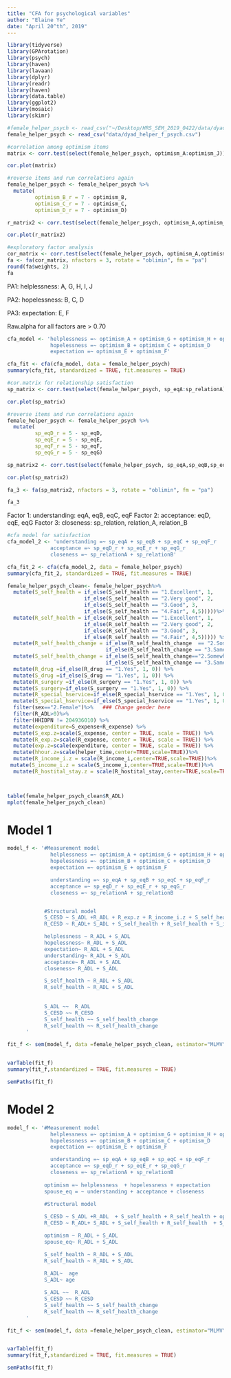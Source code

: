 ```yaml
---
title: "CFA for psychological variables"
author: "Elaine Ye"
date: "April 20^th^, 2019"
---
```


```r
library(tidyverse)
library(GPArotation)
library(psych)
library(haven)
library(lavaan)
library(dplyr)
library(readr)
library(haven)
library(data.table)
library(ggplot2)
library(mosaic)
library(skimr)
```

```r
#female_helper_psych <- read_csv("~/Desktop/HRS_SEM_2019_0422/data/dyad_helper_f_psych.csv")
female_helper_psych <- read_csv("data/dyad_helper_f_psych.csv")

```

```r
#correlation among optimism items 
matrix <- corr.test(select(female_helper_psych, optimism_A:optimism_J))$r

cor.plot(matrix)
```

```r
#reverse items and run correlations again
female_helper_psych <- female_helper_psych %>%
  mutate(
         optimism_B_r = 7 - optimism_B,
         optimism_C_r = 7 - optimism_C,
         optimism_D_r = 7 - optimism_D)

r_matrix2 <- corr.test(select(female_helper_psych, optimism_A,optimism_B_r,optimism_C_r,optimism_D_r,optimism_E,optimism_F,optimism_G,optimism_H,optimism_I,optimism_J))$r

cor.plot(r_matrix2)
```

```r
#exploratory factor analysis 
cor_matrix <- corr.test(select(female_helper_psych, optimism_A,optimism_B_r,optimism_C_r,optimism_D_r,optimism_E,optimism_F,optimism_G,optimism_H,optimism_I,optimism_J))$r
fa <- fa(cor_matrix, nfactors = 3, rotate = "oblimin", fm = "pa")
round(fa$weights, 2)
fa
```

PA1: helplessness: A, G, H, I, J

PA2: hopelessness: B, C, D 

PA3: expectation: E, F 

Raw.alpha for all factors are > 0.70 


```r
cfa_model <- 'helplessness =~ optimism_A + optimism_G + optimism_H + optimism_I + optimism_J
              hopelessness =~ optimism_B + optimism_C + optimism_D
              expectation =~ optimism_E + optimism_F'

cfa_fit <- cfa(cfa_model, data = female_helper_psych) 
summary(cfa_fit, standardized = TRUE, fit.measures = TRUE)
```

```r
#cor.matrix for relationship satisfaction
sp_matrix <- corr.test(select(female_helper_psych, sp_eqA:sp_relationA))$r

cor.plot(sp_matrix)
```

```r
#reverse items and run correlations again
female_helper_psych <- female_helper_psych %>%
  mutate(
         sp_eqD_r = 5 - sp_eqD,
         sp_eqE_r = 5 - sp_eqE,
         sp_eqF_r = 5 - sp_eqF,
         sp_eqG_r = 5 - sp_eqG)

sp_matrix2 <- corr.test(select(female_helper_psych, sp_eqA,sp_eqB,sp_eqC,sp_eqD_r,sp_eqE_r,sp_eqF_r,sp_eqG_r,sp_relation,sp_relationA,sp_relationB))$r

cor.plot(sp_matrix2)
```

```r
fa_3 <- fa(sp_matrix2, nfactors = 3, rotate = "oblimin", fm = "pa")

fa_3
```

Factor 1: understanding: eqA, eqB, eqC, eqF
Factor 2: acceptance: eqD, eqE, eqG 
Factor 3: closeness: sp_relation, relation_A, relation_B

```r
#cfa model for satisfaction 
cfa_model_2 <- 'understanding =~ sp_eqA + sp_eqB + sp_eqC + sp_eqF_r
              acceptance =~ sp_eqD_r + sp_eqE_r + sp_eqG_r
              closeness =~ sp_relationA + sp_relationB'

cfa_fit_2 <- cfa(cfa_model_2, data = female_helper_psych) 
summary(cfa_fit_2, standardized = TRUE, fit.measures = TRUE)

```


```r
female_helper_psych_clean<- female_helper_psych%>%
  mutate(S_self_health = if_else(S_self_health == "1.Excellent", 1,
                         if_else(S_self_health == "2.Very good", 2,
                         if_else(S_self_health == "3.Good", 3,
                         if_else(S_self_health == "4.Fair", 4,5)))))%>%
  mutate(R_self_health = if_else(R_self_health == "1.Excellent", 1,
                         if_else(R_self_health == "2.Very good", 2,
                         if_else(R_self_health == "3.Good", 3,
                         if_else(R_self_health == "4.Fair", 4,5))))) %>%
  mutate(R_self_health_change = if_else(R_self_health_change  == "2.Somewhat better", 0,
                                if_else(R_self_health_change == "3.Same", 1, 2)))%>%
  mutate(S_self_health_change = if_else(S_self_health_change=="2.Somewhat better", 0,
                                if_else(S_self_health_change == "3.Same", 1, 2)))%>%
  mutate(R_drug =if_else(R_drug == "1.Yes", 1, 0)) %>%
  mutate(S_drug =if_else(S_drug == "1.Yes", 1, 0)) %>%
  mutate(R_surgery =if_else(R_surgery == "1.Yes", 1, 0)) %>%
  mutate(S_surgery=if_else(S_surgery == "1.Yes", 1, 0)) %>%
  mutate(R_special_hservice=if_else(R_special_hservice == "1.Yes", 1, 0)) %>%
  mutate(S_special_hservice=if_else(S_special_hservice == "1.Yes", 1, 0))  %>%
  filter(sex=="2.Female")%>%   ### Change gender here 
  filter(R_ADL>0)%>%
  filter(HHIDPN != 204936010) %>%
  mutate(expenditure=S_expense+R_expense) %>%
  mutate(S_exp.z=scale(S_expense, center = TRUE, scale = TRUE)) %>%
  mutate(R_exp.z=scale(R_expense, center = TRUE, scale = TRUE)) %>%
  mutate(exp.z=scale(expenditure, center = TRUE, scale = TRUE)) %>%
  mutate(hhour.z=scale(helper_time,center=TRUE,scale=TRUE))%>%
  mutate(R_income_i.z = scale(R_income_i,center=TRUE,scale=TRUE))%>%
 mutate(S_income_i.z = scale(S_income_i,center=TRUE,scale=TRUE))%>%
  mutate(R_hostital_stay.z = scale(R_hostital_stay,center=TRUE,scale=TRUE))



table(female_helper_psych_clean$R_ADL)
mplot(female_helper_psych_clean)
```


# Model 1
```r
model_f <- '#Measurement model
              helplessness =~ optimism_A + optimism_G + optimism_H + optimism_I + optimism_J
              hopelessness =~ optimism_B + optimism_C + optimism_D
              expectation =~ optimism_E + optimism_F

              understanding =~ sp_eqA + sp_eqB + sp_eqC + sp_eqF_r
              acceptance =~ sp_eqD_r + sp_eqE_r + sp_eqG_r
              closeness =~ sp_relationA + sp_relationB


            #Structural model
            S_CESD ~ S_ADL +R_ADL + R_exp.z + R_income_i.z + S_self_health + R_self_health + helplessness+ hopelessness +  expectation +understanding +acceptance +closeness
            R_CESD ~ R_ADL+ S_ADL + S_self_health + R_self_health + S_income_i.z + S_self_health + R_self_health  + helplessness+ hopelessness +  expectation +understanding +acceptance +closeness

            helplessness ~ R_ADL + S_ADL
            hopelessness~ R_ADL + S_ADL
            expectation~ R_ADL + S_ADL
            understanding~ R_ADL + S_ADL
            acceptance~ R_ADL + S_ADL
            closeness~ R_ADL + S_ADL

            S_self_health ~ R_ADL + S_ADL 
            R_self_health ~ R_ADL + S_ADL 
          
          
            S_ADL ~~  R_ADL 
            S_CESD ~~ R_CESD
            S_self_health ~~ S_self_health_change
            R_self_health ~~ R_self_health_change
      '

fit_f <- sem(model_f, data =female_helper_psych_clean, estimator="MLMV")


varTable(fit_f)
summary(fit_f,standardized = TRUE, fit.measures = TRUE)

semPaths(fit_f)
```

# Model 2
```r
model_f <- '#Measurement model
              helplessness =~ optimism_A + optimism_G + optimism_H + optimism_I + optimism_J
              hopelessness =~ optimism_B + optimism_C + optimism_D
              expectation =~ optimism_E + optimism_F

              understanding =~ sp_eqA + sp_eqB + sp_eqC + sp_eqF_r
              acceptance =~ sp_eqD_r + sp_eqE_r + sp_eqG_r
              closeness =~ sp_relationA + sp_relationB
      
            optimism =~ helplessness  + hopelessness + expectation
            spouse_eq = ~ understanding + acceptance + closeness

            #Structural model
            
            S_CESD ~ S_ADL +R_ADL  + S_self_health + R_self_health + optimism + spouse_eq
            R_CESD ~ R_ADL+ S_ADL + S_self_health + R_self_health  + S_self_health + R_self_health  + optimism + spouse_eq

            optimism ~ R_ADL + S_ADL
            spouse_eq~ R_ADL + S_ADL

            S_self_health ~ R_ADL + S_ADL 
            R_self_health ~ R_ADL + S_ADL 
            
            R_ADL~  age
            S_ADL~ age

            S_ADL ~~  R_ADL 
            S_CESD ~~ R_CESD
            S_self_health ~~ S_self_health_change
            R_self_health ~~ R_self_health_change
      '

fit_f <- sem(model_f, data =female_helper_psych_clean, estimator="MLMV")


varTable(fit_f)
summary(fit_f,standardized = TRUE, fit.measures = TRUE)

semPaths(fit_f)
```

